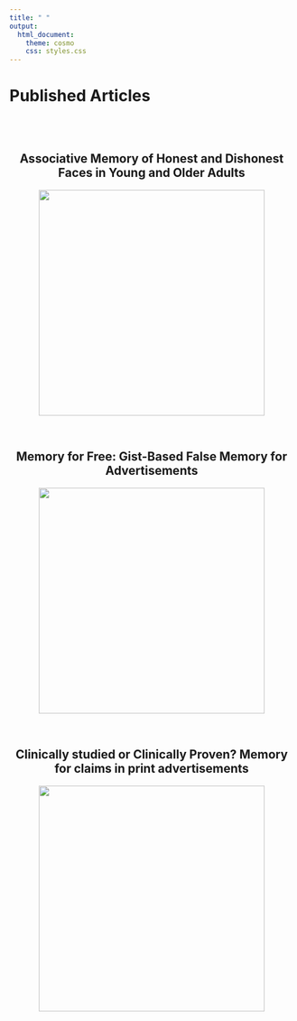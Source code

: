 ```yaml
---
title: " "
output: 
  html_document:
    theme: cosmo
    css: styles.css
---
```


<div class="banner">
  <h1>Published Articles</h1>
</div>

<br>
<br>

<div style = "text-align: center; max-width: 600px; margin: 0 auto;">
## Associative Memory of Honest and Dishonest Faces in Young and Older Adults
</div>

<div style = "text-align: center;">
[<img src="AMS_pic.png" width="400" class="hover-img">](Associative_memory_for_honest_.pdf)
</div>

<br>

<div style = "text-align: center;max-width: 600px; margin: 0 auto;">
## Memory for Free: Gist-Based False Memory for Advertisements
</div>

<div style = "text-align: center;">
[<img src="Memory_for_free_pic.png" width="400" class="hover-img">](Memory-for-Free.pdf)
</div>

<br>

<div style = "text-align: center;max-width: 600px; margin: 0 auto;">
## Clinically studied or Clinically Proven? Memory for claims in print advertisements
</div>

<div style = "text-align: center;">
[<img src="clinically-studied.png" width="400" class="hover-img">](Clinically-studied.pdf)
</div>

